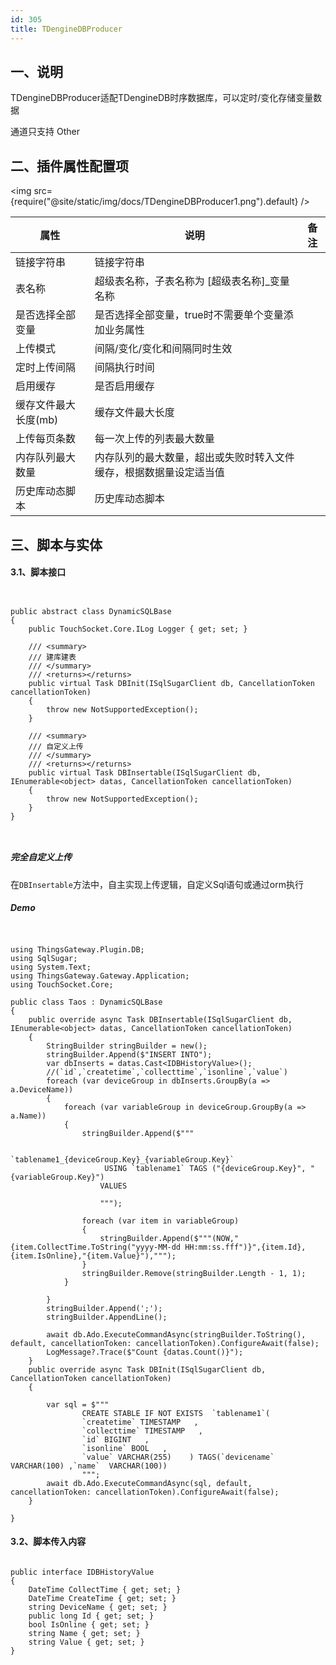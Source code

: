 ```yaml
---
id: 305
title: TDengineDBProducer
---
```




 
 
## 一、说明

TDengineDBProducer适配TDengineDB时序数据库，可以定时/变化存储变量数据

通道只支持 Other 

## 二、插件属性配置项

<img src={require("@site/static/img/docs/TDengineDBProducer1.png").default} />

| 属性           |  说明                    | 备注|
| ---------------| --------------------------| ---|
| 链接字符串         | 链接字符串              ||
| 表名称         | 超级表名称，子表名称为 [超级表名称]_变量名称     |  |
| 是否选择全部变量         | 是否选择全部变量，true时不需要单个变量添加业务属性            |  |
| 上传模式         | 间隔/变化/变化和间隔同时生效            |  |
| 定时上传间隔         | 间隔执行时间           |  |
| 启用缓存         | 是否启用缓存           |  |
| 缓存文件最大长度(mb)         | 缓存文件最大长度           |  |
| 上传每页条数         | 每一次上传的列表最大数量           |  |
| 内存队列最大数量         | 内存队列的最大数量，超出或失败时转入文件缓存，根据数据量设定适当值           |  |
| 历史库动态脚本         | 历史库动态脚本           |  |

## 三、脚本与实体

#### 3.1、脚本接口
```


public abstract class DynamicSQLBase
{
    public TouchSocket.Core.ILog Logger { get; set; }

    /// <summary>
    /// 建库建表
    /// </summary>
    /// <returns></returns>
    public virtual Task DBInit(ISqlSugarClient db, CancellationToken cancellationToken)
    {
        throw new NotSupportedException();
    }

    /// <summary>
    /// 自定义上传
    /// </summary>
    /// <returns></returns>
    public virtual Task DBInsertable(ISqlSugarClient db, IEnumerable<object> datas, CancellationToken cancellationToken)
    {
        throw new NotSupportedException();
    }
}



```


##### 完全自定义上传

在``DBInsertable``方法中，自主实现上传逻辑，自定义Sql语句或通过orm执行


##### Demo

```


using ThingsGateway.Plugin.DB;
using SqlSugar;
using System.Text;
using ThingsGateway.Gateway.Application;
using TouchSocket.Core;

public class Taos : DynamicSQLBase
{
    public override async Task DBInsertable(ISqlSugarClient db, IEnumerable<object> datas, CancellationToken cancellationToken)
    {
        StringBuilder stringBuilder = new();
        stringBuilder.Append($"INSERT INTO");
        var dbInserts = datas.Cast<IDBHistoryValue>();
        //(`id`,`createtime`,`collecttime`,`isonline`,`value`) 
        foreach (var deviceGroup in dbInserts.GroupBy(a => a.DeviceName))
        {
            foreach (var variableGroup in deviceGroup.GroupBy(a => a.Name))
            {
                stringBuilder.Append($"""

                     `tablename1_{deviceGroup.Key}_{variableGroup.Key}` 
                     USING `tablename1` TAGS ("{deviceGroup.Key}", "{variableGroup.Key}") 
                    VALUES 

                    """);

                foreach (var item in variableGroup)
                {
                    stringBuilder.Append($"""(NOW,"{item.CollectTime.ToString("yyyy-MM-dd HH:mm:ss.fff")}",{item.Id},{item.IsOnline},"{item.Value}"),""");
                }
                stringBuilder.Remove(stringBuilder.Length - 1, 1);
            }

        }
        stringBuilder.Append(';');
        stringBuilder.AppendLine();

        await db.Ado.ExecuteCommandAsync(stringBuilder.ToString(), default, cancellationToken: cancellationToken).ConfigureAwait(false);
        LogMessage?.Trace($"Count {datas.Count()}");
    }
    public override async Task DBInit(ISqlSugarClient db, CancellationToken cancellationToken)
    {

        var sql = $"""
                CREATE STABLE IF NOT EXISTS  `tablename1`(
                `createtime` TIMESTAMP   ,
                `collecttime` TIMESTAMP   ,
                `id` BIGINT   ,
                `isonline` BOOL   ,
                `value` VARCHAR(255)    ) TAGS(`devicename`  VARCHAR(100) ,`name`  VARCHAR(100))
                """;
        await db.Ado.ExecuteCommandAsync(sql, default, cancellationToken: cancellationToken).ConfigureAwait(false);
    }

}

```



#### 3.2、脚本传入内容


```

public interface IDBHistoryValue
{
    DateTime CollectTime { get; set; }
    DateTime CreateTime { get; set; }
    string DeviceName { get; set; }
    public long Id { get; set; }
    bool IsOnline { get; set; }
    string Name { get; set; }
    string Value { get; set; }
}



```
